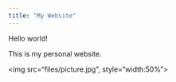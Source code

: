 ---
title: "My Website"
---

Hello world!

This is my personal website.

<img src="files/picture.jpg", style="width:50%">
